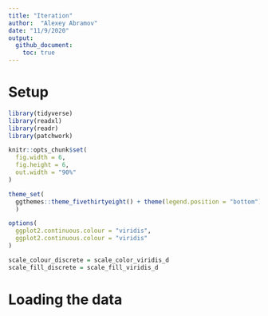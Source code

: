```yaml
---
title: "Iteration"
author:  "Alexey Abramov"
date: "11/9/2020"
output: 
  github_document:
    toc: true
---
```


# Setup

```r
library(tidyverse)
library(readxl)
library(readr)
library(patchwork)

knitr::opts_chunk$set(
  fig.width = 6,
  fig.height = 6,
  out.width = "90%"
)

theme_set(
  ggthemes::theme_fivethirtyeight() + theme(legend.position = "bottom")
  )

options(
  ggplot2.continuous.colour = "viridis",
  ggplot2.continuous.colour = "viridis"
)

scale_colour_discrete = scale_color_viridis_d
scale_fill_discrete = scale_fill_viridis_d
```

# Loading the data
